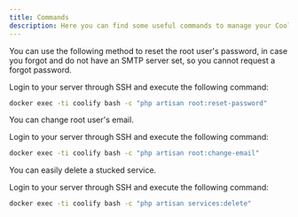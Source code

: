 ```yaml
---
title: Commands
description: Here you can find some useful commands to manage your Coolify server.
---
```


<AccordionGroup>

<Accordion title="Root password reset without SMTP.">
You can use the following method to reset the root user's password, in case you forgot and do not have an SMTP server set, so you cannot request a forgot password.

Login to your server through SSH and execute the following command:

```bash
docker exec -ti coolify bash -c "php artisan root:reset-password"
```
  </Accordion>
  <Accordion title="Root email change.">
  You can change root user's email.

  Login to your server through SSH and execute the following command:

```bash
docker exec -ti coolify bash -c "php artisan root:change-email"
```
  </Accordion>
    <Accordion title="Delete a stuck service.">
 You can easily delete a stucked service.
 
  Login to your server through SSH and execute the following command:

```bash
docker exec -ti coolify bash -c "php artisan services:delete"
```

  </Accordion>
</AccordionGroup>